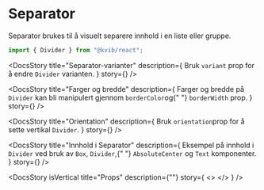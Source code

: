 
<Meta of={SeparatorStories} />

<DocsContainer>

# Separator

Separator brukes til å visuelt separere innhold i en liste eller gruppe.

```jsx
import { Divider } from "@kvib/react";
```

<DocsStory
  title="Separator-varianter"
  description={
    <Text>
      Bruk <code>variant</code> prop for å endre <code>Divider</code> varianten.
    </Text>
  }
  story={<Canvas of={SeparatorStories.DividerVariants} sourceState="hidden" className="fullwidth" />}
/>

<DocsStory
  title="Farger og bredde"
  description={
    <Text>
      Farger og bredde på <code>Divider</code> kan bli manipulert gjennom <code>borderColor</code>og{" "}
      <code>borderWidth</code> prop.
    </Text>
  }
  story={<Canvas of={SeparatorStories.DividerColorsWidths} sourceState="hidden" className="fullwidth" />}
/>

<DocsStory
  title="Orientation"
  description={
    <Text>
      Bruk <code>orientation</code>prop for å sette vertikal <code>Divider</code>.
    </Text>
  }
  story={<Canvas of={SeparatorStories.DividerVertical} sourceState="hidden" className="fullwidth" />}
/>

<DocsStory
  title="Innhold i Separator"
  description={
    <Text>
      Eksempel på innhold i <code>Divider</code> ved bruk av <code>Box</code>, <code>Divider</code>,{" "}
      <code>AbsoluteCenter</code> og <code>Text</code> komponenter.
    </Text>
  }
  story={<Canvas of={SeparatorStories.DividerContent} sourceState="hidden" className="fullwidth" />}
/>

<DocsStory
  isVertical
  title="Props"
  description={""}
  story={
    <>
      <Canvas of={SeparatorStories.Preview} className="fullwidth" />
      <Controls of={SeparatorStories.Preview} />
    </>
  }
/>

</DocsContainer>
